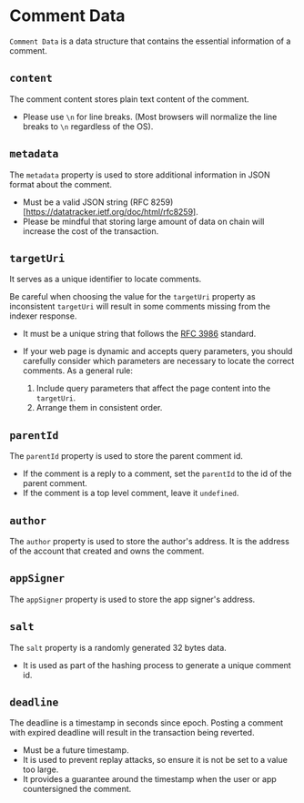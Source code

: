 # Comment Data

`Comment Data` is a data structure that contains the essential information of a comment.

## `content`

The comment content stores plain text content of the comment.

- Please use `\n` for line breaks. (Most browsers will normalize the line breaks to `\n` regardless of the OS).

## `metadata`

The `metadata` property is used to store additional information in JSON format about the comment.

- Must be a valid JSON string (RFC 8259)[https://datatracker.ietf.org/doc/html/rfc8259].
- Please be mindful that storing large amount of data on chain will increase the cost of the transaction.

## `targetUri`

It serves as a unique identifier to locate comments.

Be careful when choosing the value for the `targetUri` property as inconsistent `targetUri` will result in some comments missing from the indexer response.

- It must be a unique string that follows the [RFC 3986](https://datatracker.ietf.org/doc/html/rfc3986) standard.
- If your web page is dynamic and accepts query parameters, you should carefully consider which parameters are necessary to locate the correct comments. As a general rule:

  1.  Include query parameters that affect the page content into the `targetUri`.
  1.  Arrange them in consistent order.

## `parentId`

The `parentId` property is used to store the parent comment id.

- If the comment is a reply to a comment, set the `parentId` to the id of the parent comment.
- If the comment is a top level comment, leave it `undefined`.

## `author`

The `author` property is used to store the author's address. It is the address of the account that created and owns the comment.

## `appSigner`

The `appSigner` property is used to store the app signer's address.

## `salt`

The `salt` property is a randomly generated 32 bytes data.

- It is used as part of the hashing process to generate a unique comment id.

## `deadline`

The deadline is a timestamp in seconds since epoch. Posting a comment with expired deadline will result in the transaction being reverted.

- Must be a future timestamp.
- It is used to prevent replay attacks, so ensure it is not be set to a value too large.
- It provides a guarantee around the timestamp when the user or app countersigned the comment.
